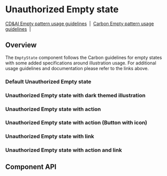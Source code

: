 
# Unauthorized Empty state

[CD&AI Empty pattern usage guidelines](https://pages.github.ibm.com/cdai-design/pal/patterns/empty-state/usage/)
&nbsp;|&nbsp;
[Carbon Empty pattern usage guidelines](https://www.carbondesignsystem.com/patterns/empty-states-pattern/)
&nbsp;|&nbsp;

## Overview

The `EmptyState` component follows the Carbon guidelines for empty states with
some added specifications around illustration usage. For additional usage
guidelines and documentation please refer to the links above.

### Default Unauthorized Empty state

<Canvas>
  <Story
    id={getStorybookSlug(
      pkg,
      UnauthorizedEmptyState.displayName,
      'default',
      'emptystates'
    )}
  />
</Canvas>

### Unauthorized Empty state with dark themed illustration

<Canvas>
  <Story
    id={getStorybookSlug(
      pkg,
      UnauthorizedEmptyState.displayName,
      'with-dark-mode-illustration',
      'emptystates'
    )}
  />
</Canvas>

### Unauthorized Empty state with action

<Canvas>
  <Story
    id={getStorybookSlug(
      pkg,
      UnauthorizedEmptyState.displayName,
      'with-action',
      'emptystates'
    )}
  />
</Canvas>

### Unauthorized Empty state with action (Button with icon)

<Canvas>
  <Story
    id={getStorybookSlug(
      pkg,
      UnauthorizedEmptyState.displayName,
      'with-action-icon-button',
      'emptystates'
    )}
  />
</Canvas>

### Unauthorized Empty state with link

<Canvas>
  <Story
    id={getStorybookSlug(
      pkg,
      UnauthorizedEmptyState.displayName,
      'with-link',
      'emptystates'
    )}
  />
</Canvas>

### Unauthorized Empty state with action and link

<Canvas>
  <Story
    id={getStorybookSlug(
      pkg,
      UnauthorizedEmptyState.displayName,
      'with-action-and-link',
      'emptystates'
    )}
  />
</Canvas>

## Component API

<ArgsTable />
